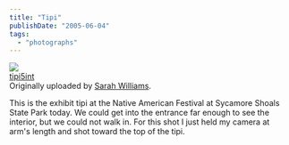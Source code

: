 ```yaml
---
title: "Tipi"
publishDate: "2005-06-04"
tags: 
  - "photographs"
---
```


[![](images/17437114_9ff6f061ec_m.jpg)](http://www.flickr.com/photos/54325514@N00/17437114/ "photo sharing")  
[tipi5int](http://www.flickr.com/photos/54325514@N00/17437114/)  
Originally uploaded by [Sarah Williams](http://www.flickr.com/people/54325514@N00/).

This is the exhibit tipi at the Native American Festival at Sycamore Shoals State Park today. We could get into the entrance far enough to see the interior, but we could not walk in. For this shot I just held my camera at arm's length and shot toward the top of the tipi.
